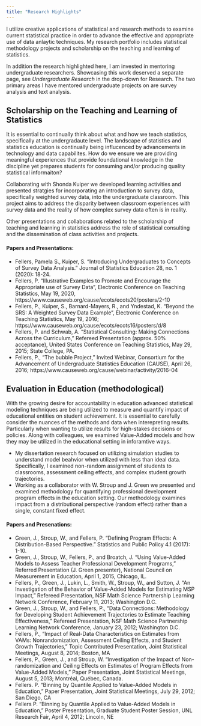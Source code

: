 ```yaml
---
title: "Research Highlights"
---
```

I utilize creative applications of statistical and research methods to examine current statistical practice in order to advance the effective and appropriate use of data anlaytic techniques. My research portfolio includes statistical methodology projects and scholarship on the teaching and learning of statistics. 

In addition the research highlighted here, I am invested in mentoring undergraduate researchers. Showcasing this work deserved a separate page, see _Undergraduate Research_ in the drop-down for Research. The two primary areas I have mentored undergraduate projects on are survey analysis and text analysis.  

## Scholarship on the Teaching and Learning of Statistics
It is essential to continually think about what and how we teach statistics, specifically at the undergradaute level. The landscape of statistics and statistics education is continually being influcenced by advancements in technology and data capabilites. How do we ensure we are providing meaningful experiences that provide foundational knowledge in the discipline yet prepares students for consuming and/or producing quality statistical informaiton? 

Collaborating with Shonda Kuiper we developed learning activities and presented stratgies for incorporating an introduction to survey data, specifically weighted survey data, into the undergraduate classroom. This project aims to address the disparity between classroom experiences with survey data and the reality of how complex survey data often is in reality. 

Other presentations and collaborations related to the scholarship of teaching and learning in statistics address the role of statistical consulting and the dissemination of class activities and projects. 

#### Papers and Presentations:
* Fellers, Pamela S., Kuiper, S. "Introducing Undergraduates to Concepts of Survey Data Analysis." Journal of Statistics Education 28, no. 1 (2020): 18-24.
* Fellers, P. “Illustrative Examples to Promote and Encourage the Appropriate use of Survey Data”, Electronic Conference on Teaching Statistics, May 19, 2020, https://www.causeweb.org/cause/ecots/ecots20/posters/2-10
* Fellers, P., Kuiper, S., Barnard-Mayers, R., and Yndestad, K. “Beyond the SRS: A Weighted Survey Data Example”, Electronic Conference on Teaching Statistics, May 19, 2016; https://www.causeweb.org/cause/ecots/ecots16/posters/d/8
* Fellers, P. and Schwab, A. “Statistical Consulting: Making Connections Across the Curriculum,” Refereed Presentation (approx. 50% acceptance), United States Conference on Teaching Statistics, May 29, 2015; State College, PA.
* Fellers, P., “The bubble Project,” Invited Webinar, Consortium for the Advancement of Undergraduate Statistics Education (CAUSE), April 26, 2016; https://www.causeweb.org/cause/webinar/activity/2016-04

## Evaluation in Education (methodological)
With the growing desire for accountability in education advanced statistical modeling techniques are being utilized to measure and quantify impact of educational entities on student achievement. It is essential to carefully consider the nuances of the methods and data when interepreting results. Particularly when wanting to utilize results for high-stakes decisions or policies. Along with colleagues, we examined Value-Added models and how they may be utilized in the educational setting in inforamtive ways. 

 * My dissertation research focused on utilizing simulation studies to understand model beahvior when utilized with less than ideal data. Specifically, I examined non-random assignment of students to classrooms, assessment ceiling effects, and complex student growth trajectories.
 * Working as a collaborator with W. Stroup and J. Green we presented and examined methodology for quantifying professional development program effects in the education setting. Our methodology examines impact from a distributional perspective (random effect) rather than a single, constant fixed effect.

#### Papers and Presenations:
* Green, J., Stroup, W., and Fellers, P. "Defining Program Effects: A Distribution-Based Perspective." Statistics and Public Policy 4.1 (2017): 1-10.
* Green, J., Stroup, W., Fellers, P., and Broatch, J. “Using Value-Added Models to Assess Teacher Professional Development Programs,” Referred Presentation (J. Green presenter), National Council on Measurement in Education, April 1, 2015, Chicago, IL.
* Fellers, P., Green, J., Lukin, L., Smith, W., Stroup, W., and Sutton, J. “An Investigation of the Behavior of Value-Added Models for Estimating MSP Impact,” Refereed Presentation, NSF Math Science Partnership Learning Network Conference, February 11, 2013; Washington D.C.
* Green, J., Stroup, W., and Fellers, P., “Data Connections: Methodology for Developing Student Achievement Trajectories to Estimate Teaching Effectiveness,” Refereed Presentation, NSF Math Science Partnership Learning Network Conference, January 23, 2012; Washington D.C.
* Fellers, P., “Impact of Real-Data Characteristics on Estimates from VAMs: Nonrandomization, Assessment Ceiling Effects, and Student Growth Trajectories,” Topic Contributed Presentation, Joint Statistical Meetings, August 8, 2014; Boston, MA
* Fellers, P., Green, J., and Stroup, W. “Investigation of the Impact of Non-randomization and Ceiling Effects on Estimates of Program Effects from Value-Added Models,” Paper Presentation, Joint Statistical Meetings, August 5, 2013; Montréal, Québec, Canada.
* Fellers. P. “Binning by Quantile Applied to Value-Added Models in Education,” Paper Presentation, Joint Statistical Meetings, July 29, 2012; San Diego, CA
* Fellers P. “Binning by Quantile Applied to Value-Added Models in Education,” Poster Presentation, Graduate Student Poster Session, UNL Research Fair, April 4, 2012; Lincoln, NE

